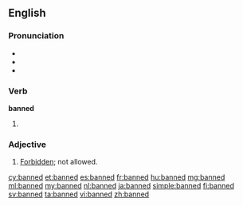 ==English==

===Pronunciation===
* {{IPA|/bænd/}}
* {{rhymes|ænd}}
* {{homophones|band}}

===Verb===
'''banned'''

# {{past of|ban}}

===Adjective===
{{en-adj}}

# [[forbidden|Forbidden]]; not allowed.

[[cy:banned]]
[[et:banned]]
[[es:banned]]
[[fr:banned]]
[[hu:banned]]
[[mg:banned]]
[[ml:banned]]
[[my:banned]]
[[nl:banned]]
[[ja:banned]]
[[simple:banned]]
[[fi:banned]]
[[sv:banned]]
[[ta:banned]]
[[vi:banned]]
[[zh:banned]]